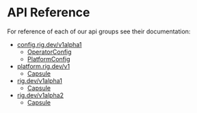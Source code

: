 # API Reference

For reference of each of our api groups see their documentation:
- [config.rig.dev/v1alpha1](/api/config/v1alpha1)
  - [OperatorConfig](/api/config/v1alpha1#operatorconfig)
  - [PlatformConfig](/api/config/v1alpha1#platformconfig)
- [platform.rig.dev/v1](/api/platformv1)
  - [Capsule](/api/platformv1#capsule)
- [rig.dev/v1alpha1](/api/v1alpha1)
  - [Capsule](/api/v1alpha1#capsule)
- [rig.dev/v1alpha2](/api/v1alpha2)
  - [Capsule](/api/v1alpha2#capsule)
